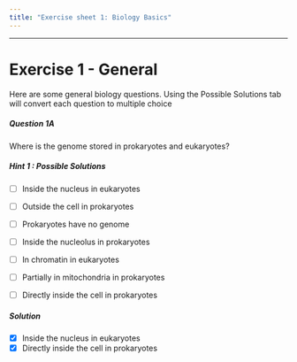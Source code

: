 ```yaml
---
title: "Exercise sheet 1: Biology Basics"
---
```


---------------------------------

# Exercise 1 - General

Here are some general biology questions. Using the Possible Solutions tab will
convert each question to multiple choice 

#### {.tabset}

##### Question 1A

::: {.question data-latex=""}

Where is the genome stored in prokaryotes and eukaryotes?

::: 

##### Hint 1 : Possible Solutions

- [ ] Inside the nucleus in eukaryotes

- [ ] Outside the cell in prokaryotes

- [ ] Prokaryotes have no genome

- [ ] Inside the nucleolus in prokaryotes

- [ ] In chromatin in eukaryotes

- [ ] Partially in mitochondria in prokaryotes

- [ ] Directly inside the cell in prokaryotes



##### Solution

::: {.answer data-latex=""}

- [x] Inside the nucleus in eukaryotes
- [x] Directly inside the cell in prokaryotes


::: 

#### {-}

